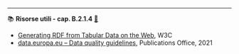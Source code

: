 ----

::: {.callout-tip icon=false #res-B.2.1.4 .risorsa}

📚 **Risorse utili - cap. B.2.1.4** [🔗](#res-B.2.1.4){.link-req}

- [Generating RDF from Tabular Data on the Web](https://www.w3.org/TR/csv2rdf/), W3C
- [data.europa.eu – Data quality guidelines](https://op.europa.eu/it/publication-detail/-/publication/023ce8e4-50c8-11ec-91ac-01aa75ed71a1/language-en), Publications Office, 2021
:::
